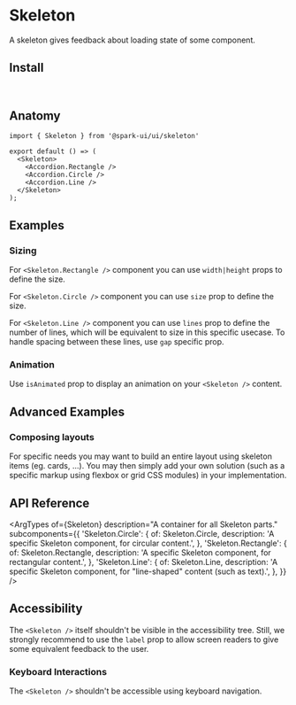 


<Meta of={stories} />

# Skeleton

A skeleton gives feedback about loading state of some component.

<Canvas of={stories.Default} />

## Install

```sh
npm install @spark-ui/ui
```

## Anatomy

```tsx
import { Skeleton } from '@spark-ui/ui/skeleton'

export default () => (
  <Skeleton>
    <Accordion.Rectangle />
    <Accordion.Circle />
    <Accordion.Line />
  </Skeleton>
);
```

## Examples

### Sizing

For `<Skeleton.Rectangle />` component you can use `width|height` props to define the size.

<Canvas of={stories.RectangleSize} />

For `<Skeleton.Circle />` component you can use `size` prop to define the size.

<Canvas of={stories.CircleSize} />

For `<Skeleton.Line />` component you can use `lines` prop to define the number of lines, which will
be equivalent to size in this specific usecase. To handle spacing between these lines, use `gap` specific prop.

<Canvas of={stories.LineSize} />

### Animation

Use `isAnimated` prop to display an animation on your `<Skeleton />` content.

<Canvas of={stories.Animation} />

## Advanced Examples

### Composing layouts

For specific needs you may want to build an entire layout using skeleton items (eg. cards, ...). You may then simply add your own solution (such as a specific markup using flexbox or grid CSS modules) in your implementation.

<Canvas of={stories.Layout} />

## API Reference

<ArgTypes
  of={Skeleton}
  description="A container for all Skeleton parts."
  subcomponents={{
    'Skeleton.Circle': {
      of: Skeleton.Circle,
      description: 'A specific Skeleton component, for circular content.',
    },
    'Skeleton.Rectangle': {
      of: Skeleton.Rectangle,
      description: 'A specific Skeleton component, for rectangular content.',
    },
    'Skeleton.Line': {
      of: Skeleton.Line,
      description: 'A specific Skeleton component, for "line-shaped" content (such as text).',
    },
  }}
/>

## Accessibility

<A11yReport of="skeleton" />

The `<Skeleton />` itself shouldn't be visible in the accessibility tree. Still, we strongly recommend to use the `label` prop to allow screen readers to give some equivalent feedback to the user.

### Keyboard Interactions

The `<Skeleton />` shouldn't be accessible using keyboard navigation.
